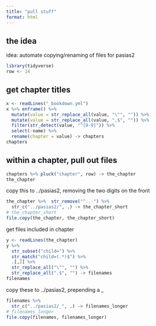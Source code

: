 ```yaml
---
title: "pull stuff"
format: html
---
```


## the idea

idea: automate copying/renaming of files for pasias2

```r
library(tidyverse)
row <- 14
```


## get chapter titles

```r
x <- readLines("_bookdown.yml")
x %>% enframe() %>% 
  mutate(value = str_replace_all(value, "\"", "")) %>% 
  mutate(value = str_replace_all(value, ",$", "")) %>% 
  filter(str_detect(value, "^[0-9]")) %>% 
  select(-name) %>% 
  rename(chapter = value) -> chapters
chapters
```

## within a chapter, pull out files

```r

chapters %>% pluck("chapter", row) -> the_chapter
the_chapter
```

copy this to ../pasias2, removing the two digits on the front

```r
the_chapter %>%  str_remove("^..-") %>% 
  str_c("../pasias2/", .) -> the_chapter_short
# the_chapter_short
file.copy(the_chapter, the_chapter_short)
```





get files included in chapter

```r
y <- readLines(the_chapter)
y %>% 
  str_subset("child=") %>% 
  str_match("child=(.*)$") %>% 
  .[,2] %>% 
  str_replace_all("\"", "") %>% 
  str_replace_all(".$", "") -> filenames
filenames
```

copy these to ../pasias2, prepending a _

```r
filenames %>% 
  str_c("../pasias2/_", .) -> filenames_longer
# filenames_longer
file.copy(filenames, filenames_longer)
```

